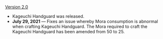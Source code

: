 {{Change History/Header}}
[[Version 2.0]]
* Kageuchi Handguard was released.
* '''July 29, 2021''' &mdash; Fixes an issue whereby Mora consumption is abnormal when crafting Kageuchi Handguard. The Mora required to craft the Kageuchi Handguard has been amended from 50 to 25.